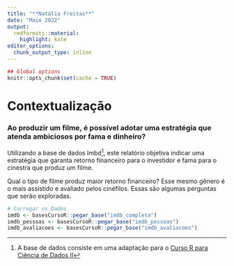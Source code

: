 ```yaml
---
title: "**Natália Freitas**"
date: "Maio 2022"
output:
  rmdformats::material:
    highlight: kate
editor_options: 
  chunk_output_type: inline
---
```


```r
## Global options
knitr::opts_chunk$set(cache = TRUE)
```

# **Contextualização**

### Ao produzir um filme, é possível adotar uma estratégia que atenda ambiciosos por fama e dinheiro?

Utilizando a base de dados Imbd[^1], este relatório objetiva indicar uma estratégia que garanta retorno financeiro para o investidor e fama para o cinestra que produz um filme.

[^1]: A base de dados consiste em uma adaptação para o [Curso R para Ciência de Dados II](https://curso-r.com/)

Qual o tipo de filme produz maior retorno financeiro? Esse mesmo gênero é o mais assistido e avaliado pelos cinéfilos. Essas são algumas perguntas que serão exploradas.



```r
# Carregar os Dados
imdb <- basesCursoR::pegar_base("imdb_completa")
imdb_pessoas <- basesCursoR::pegar_base("imdb_pessoas")
imdb_avaliacoes <- basesCursoR::pegar_base("imdb_avaliacoes")

```


